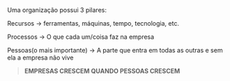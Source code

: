 






Uma organização possui 3 pilares:

Recursos → ferramentas, máquinas, tempo, tecnologia, etc.

Processos → O que cada um/coisa faz na empresa

Pessoas(o mais importante) → A parte que entra em todas as outras e sem
ela a empresa não vive

> **EMPRESAS CRESCEM QUANDO PESSOAS CRESCEM**


